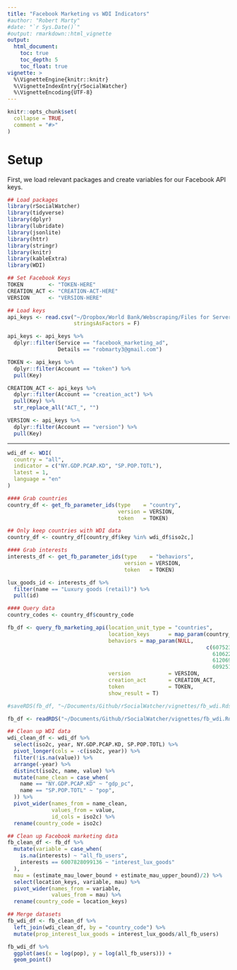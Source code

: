 ```yaml
---
title: "Facebook Marketing vs WDI Indicators"
#author: "Robert Marty"
#date: "`r Sys.Date()`"
#output: rmarkdown::html_vignette
output:
  html_document:
    toc: true
    toc_depth: 5
    toc_float: true
vignette: >
  %\VignetteEngine{knitr::knitr}
  %\VignetteIndexEntry{rSocialWatcher}
  %\VignetteEncoding{UTF-8}
---
```


```r
knitr::opts_chunk$set(
  collapse = TRUE,
  comment = "#>"
)
```

# Setup <a name="setup"></a>

First, we load relevant packages and create variables for our Facebook API keys.

```r
## Load packages
library(rSocialWatcher)
library(tidyverse)
library(dplyr)
library(lubridate)
library(jsonlite)
library(httr)
library(stringr)
library(knitr)
library(kableExtra)
library(WDI)

## Set Facebook Keys
TOKEN        <- "TOKEN-HERE"
CREATION_ACT <- "CREATION-ACT-HERE"
VERSION      <- "VERSION-HERE"
```

```r
## Load keys
api_keys <- read.csv("~/Dropbox/World Bank/Webscraping/Files for Server/api_keys.csv",
                     stringsAsFactors = F)

api_keys <- api_keys %>%
  dplyr::filter(Service == "facebook_marketing_ad",
                Details == "robmarty3@gmail.com")

TOKEN <- api_keys %>% 
  dplyr::filter(Account == "token") %>% 
  pull(Key)

CREATION_ACT <- api_keys %>% 
  dplyr::filter(Account == "creation_act") %>% 
  pull(Key) %>% 
  str_replace_all("ACT_", "") 

VERSION <- api_keys %>% 
  dplyr::filter(Account == "version") %>% 
  pull(Key)
```

---

```r
wdi_df <- WDI(
  country = "all",
  indicator = c("NY.GDP.PCAP.KD", "SP.POP.TOTL"),
  latest = 1,
  language = "en"
)
```


```r

#### Grab countries
country_df <- get_fb_parameter_ids(type    = "country",
                                   version = VERSION, 
                                   token   = TOKEN)

## Only keep countries with WDI data
country_df <- country_df[country_df$key %in% wdi_df$iso2c,]

#### Grab interests
interests_df <- get_fb_parameter_ids(type    = "behaviors",
                                     version = VERSION, 
                                     token   = TOKEN)

lux_goods_id <- interests_df %>%
  filter(name == "Luxury goods (retail)") %>%
  pull(id)

#### Query data
country_codes <- country_df$country_code

fb_df <- query_fb_marketing_api(location_unit_type = "countries",
                                location_keys      = map_param(country_codes) %>% unlist(),
                                behaviors = map_param(NULL, 
                                                               c(6075237200983,6075237226583,6106223987983,
                                                                 6106224431383,6092512462983,6120699687383,
                                                                 6120699721983,6120699725783,6092512412783,
                                                                 6092512424583)),
                                version            = VERSION, 
                                creation_act       = CREATION_ACT, 
                                token              = TOKEN,
                                show_result = T)
```

```r
#saveRDS(fb_df, "~/Documents/Github/rSocialWatcher/vignettes/fb_wdi.Rds")

fb_df <- readRDS("~/Documents/Github/rSocialWatcher/vignettes/fb_wdi.Rds")
```

```r
## Clean up WDI data
wdi_clean_df <- wdi_df %>%
  select(iso2c, year, NY.GDP.PCAP.KD, SP.POP.TOTL) %>%
  pivot_longer(cols = -c(iso2c, year)) %>%
  filter(!is.na(value)) %>%
  arrange(-year) %>%
  distinct(iso2c, name, value) %>%
  mutate(name_clean = case_when(
    name == "NY.GDP.PCAP.KD" ~ "gdp_pc",
    name == "SP.POP.TOTL" ~ "pop",
  )) %>%
  pivot_wider(names_from = name_clean,
              values_from = value,
              id_cols = iso2c) %>%
  rename(country_code = iso2c)

## Clean up Facebook marketing data
fb_clean_df <- fb_df %>%
  mutate(variable = case_when(
    is.na(interests) ~ "all_fb_users",
    interests == 6007828099136 ~ "interest_lux_goods"
  ),
  mau = (estimate_mau_lower_bound + estimate_mau_upper_bound)/2) %>%
  select(location_keys, variable, mau) %>%
  pivot_wider(names_from = variable,
              values_from = mau) %>%
  rename(country_code = location_keys)

## Merge datasets
fb_wdi_df <- fb_clean_df %>%
  left_join(wdi_clean_df, by = "country_code") %>%
  mutate(prop_interest_lux_goods = interest_lux_goods/all_fb_users)
```

```r

fb_wdi_df %>%
  ggplot(aes(x = log(pop), y = log(all_fb_users))) +
  geom_point()

```

